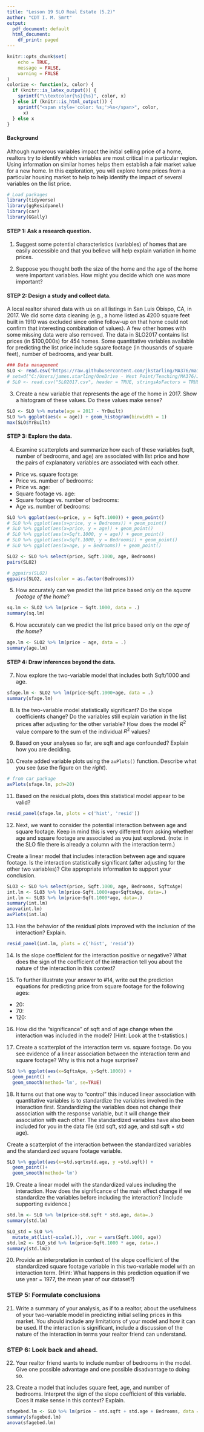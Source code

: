 ```yaml
---
title: "Lesson 19 SLO Real Estate (5.2)"
author: "CDT I. M. Smrt"
output:
  pdf_document: default
  html_document:
    df_print: paged
---
```


```r
knitr::opts_chunk$set(
	echo = TRUE,
	message = FALSE,
	warning = FALSE
)
colorize <- function(x, color) {
  if (knitr::is_latex_output()) {
    sprintf("\\textcolor{%s}{%s}", color, x)
  } else if (knitr::is_html_output()) {
    sprintf("<span style='color: %s;'>%s</span>", color, 
      x)
  } else x
}
```

#### Background
Although numerous variables impact the initial selling price of a home, realtors try to identify which variables are most critical in a particular region. Using information on similar homes helps them establish a fair market value for a new home. In this exploration, you will explore home prices from a particular housing market to help to help identify the impact of several variables on the list price.

```r
# Load packages
library(tidyverse)
library(ggResidpanel)
library(car)
library(GGally)
```

<!-- `r colorize(".....", "blue")` -->

#### STEP 1: Ask a research question.
(1) Suggest some potential characteristics (variables) of homes that are easily accessible and that you believe will help explain variation in home prices.


\vspace{0.5in}


(2) Suppose you thought both the size of the home and the age of the home were important variables. How might you decide which one was more important?


\vspace{0.5in}


#### STEP 2: Design a study and collect data.

A local realtor shared data with us on all listings in San Luis Obispo, CA, in 2017. We did some data cleaning (e.g., a home listed as 4200 square feet built in 1910 was excluded since online follow-up on that home could not confirm that interesting combination of values). A few other homes with some missing data were also removed. The data in SLO2017 contains list prices (in $100,000s) for 454 homes. Some quantitative variables available for predicting the list price include square footage (in thousands of square feet), number of bedrooms, and year built.
```r
### Data management
SLO <- read.csv("https://raw.githubusercontent.com/jkstarling/MA376/main/SLO2017.csv", header = TRUE, stringsAsFactors = TRUE)
# setwd("C:/Users/james.starling/OneDrive - West Point/Teaching/MA376/JimsLessons/Block III/LSN19/")
# SLO <- read.csv("SLO2017.csv", header = TRUE, stringsAsFactors = TRUE)
```

(3) Create a new variable that represents the age of the home in 2017. Show a histogram of these values. Do these values make sense? 
```r
SLO <- SLO %>% mutate(age = 2017 - YrBuilt)
SLO %>% ggplot(aes(x = age)) + geom_histogram(binwidth = 1)
max(SLO$YrBuilt)
```


\vspace{0.5in}


#### STEP 3: Explore the data.

(4) Examine scatterplots and summarize how each of these variables (sqft, number of bedrooms, and age) are associated with list price and how the pairs of explanatory variables are associated with each other.
- Price vs. square footage:
- Price vs. number of bedrooms:
- Price vs. age:
- Square footage vs. age:
- Square footage vs. number of bedrooms:
- Age vs. number of bedrooms:
```r
SLO %>% ggplot(aes(x=price, y = Sqft.1000)) + geom_point()
# SLO %>% ggplot(aes(x=price, y = Bedrooms)) + geom_point()
# SLO %>% ggplot(aes(x=price, y = age)) + geom_point()
# SLO %>% ggplot(aes(x=Sqft.1000, y = age)) + geom_point()
# SLO %>% ggplot(aes(x=Sqft.1000, y = Bedrooms)) + geom_point()
# SLO %>% ggplot(aes(x=age, y = Bedrooms)) + geom_point()

SLO2 <- SLO %>% select(price, Sqft.1000, age, Bedrooms)
pairs(SLO2)

# ggpairs(SLO2)
ggpairs(SLO2, aes(color = as.factor(Bedrooms)))
```


\vspace{0.5in}

(5) How accurately can we predict the list price based only on the *square footage of the home*? 
```r
sq.lm <- SLO2 %>% lm(price ~ Sqft.1000, data = .)
summary(sq.lm)
```

\vspace{0.5in}


(6) How accurately can we predict the list price based only on the *age of the home*? 
```r
age.lm <- SLO2 %>% lm(price ~ age, data = .)
summary(age.lm)
```

\vspace{0.5in}


#### STEP 4: Draw inferences beyond the data.


(7) Now explore the two-variable model that includes both Sqft/1000 and age. 
```r
sfage.lm <- SLO2 %>% lm(price~Sqft.1000+age, data = .)
summary(sfage.lm)
```
\vspace{0.5in}


(8) Is the two-variable model statistically significant? Do the slope coefficients change? Do the variables still explain variation in the list prices after adjusting for the other variable? How does the model $R^2$ value compare to the sum of the individual $R^2$ values?

\vspace{0.5in}


(9) Based on your analyses so far, are sqft and age confounded? Explain how you are deciding.

\vspace{0.5in}


(10) Create added variable plots using the `avPlots()` function. Describe what you see (use the figure on the *right*). 

```r
# from car package
avPlots(sfage.lm, pch=20)
```

\vspace{0.5in}


(11) Based on the residual plots, does this statistical model appear to be valid?
```r
resid_panel(sfage.lm, plots = c('hist', 'resid'))
```

\vspace{0.5in}


(12) Next, we want to consider the potential interaction between age and square footage. Keep in mind this is very different from asking whether age and square footage are associated as you just explored. (note: in the SLO file there is already a column with the interaction term.)

Create a linear model that includes interaction between age and square footage. Is the interaction statistically significant (after adjusting for the other two variables)? Cite appropriate information to support your conclusion.

```r
SLO3 <- SLO %>% select(price, Sqft.1000, age, Bedrooms, SqftxAge)
int.lm <- SLO3 %>% lm(price~Sqft.1000+age+SqftxAge, data=.)
int.lm <- SLO3 %>% lm(price~Sqft.1000*age, data=.)
summary(int.lm)
anova(int.lm)
avPlots(int.lm)
```

\vspace{0.5in}


(13) Has the behavior of the residual plots improved with the inclusion of the interaction? Explain.
```r
resid_panel(int.lm, plots = c('hist', 'resid'))
```

\vspace{0.5in}


(14) Is the slope coefficient for the interaction positive or negative? What does the sign of the coefficient of the interaction tell you about the nature of the interaction in this context?

\vspace{0.5in}


(15) To further illustrate your answer to #14, write out the prediction equations for predicting price from square footage for the following ages:

- 20: 
\vspace{0.15in}
- 70: 
\vspace{0.15in}
- 120: 
\vspace{0.15in}


(16) How did the “significance” of sqft and of age change when the interaction was included in the model? (Hint: Look at the t-statistics.)

\vspace{0.5in}

(17) Create a scatterplot of the interaction term vs. square footage. Do you see evidence of a linear association between the interaction term and square footage? Why is this not a huge surprise?

```r
SLO %>% ggplot(aes(x=SqftxAge, y=Sqft.1000)) + 
  geom_point() + 
  geom_smooth(method='lm', se=TRUE)
```

\vspace{0.5in}

(18) It turns out that one way to “control” this induced linear association with quantitative variables is to standardize the variables involved in the interaction first. Standardizing the variables does not change their association with the response variable, but it will change their association with each other. The standardized variables have also been included for you in the data file (std sqft, std age, and std sqft × std age).

Create a scatterplot of the interaction between the standardized variables and the standardized square footage variable.

```r
SLO %>% ggplot(aes(x=std.sqrtxstd.age, y =std.sqft)) + 
  geom_point()+ 
  geom_smooth(method='lm')
```
\vspace{0.15in}


(19) Create a linear model with the standardized values including the interaction. How does the significance of the main effect change if we standardize the variables before including the interaction? (Include supporting evidence.)
```r
std.lm <- SLO %>% lm(price~std.sqft * std.age, data=.)
summary(std.lm)

SLO_std = SLO %>%
  mutate_at(list(~scale(.)), .var = vars(Sqft.1000, age))
std.lm2 <- SLO_std %>% lm(price~Sqft.1000 * age, data=.)
summary(std.lm2)
```

\vspace{0.5in}

(20) Provide an interpretation in context of the slope coefficient of the standardized square footage variable in this two-variable model with an interaction term. (Hint: What happens in this prediction equation if we use year = 1977, the mean year of our dataset?)

\vspace{0.5in}

### STEP 5: Formulate conclusions

(21) Write a summary of your analysis, as if to a realtor, about the usefulness of your two-variable model in predicting initial selling prices in this market. You should include any limitations of your model and how it can be used. If the interaction is significant, include a discussion of the nature of the interaction in terms your realtor friend can understand.

\vspace{1.0in}

### STEP 6: Look back and ahead.

(22) Your realtor friend wants to include number of bedrooms in the model. Give one possible advantage and one possible disadvantage to doing so.

\vspace{0.5in}

(23) Create a model that includes square feet, age, and number of bedrooms. Interpret the sign of the slope coefficient of this variable. Does it make sense in this context? Explain.
```r
sfagebed.lm <- SLO %>% lm(price ~ std.sqft + std.age + Bedrooms, data = .)
summary(sfagebed.lm)
anova(sfagebed.lm)
```

\vspace{0.5in}


